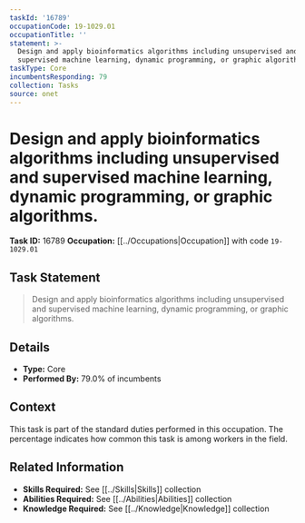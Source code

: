 ```yaml
---
taskId: '16789'
occupationCode: 19-1029.01
occupationTitle: ''
statement: >-
  Design and apply bioinformatics algorithms including unsupervised and
  supervised machine learning, dynamic programming, or graphic algorithms.
taskType: Core
incumbentsResponding: 79
collection: Tasks
source: onet
---
```

# Design and apply bioinformatics algorithms including unsupervised and supervised machine learning, dynamic programming, or graphic algorithms.

**Task ID:** 16789
**Occupation:** [[../Occupations|Occupation]] with code `19-1029.01`

## Task Statement

> Design and apply bioinformatics algorithms including unsupervised and supervised machine learning, dynamic programming, or graphic algorithms.

## Details

- **Type:** Core
- **Performed By:** 79.0% of incumbents

## Context

This task is part of the standard duties performed in this occupation. The percentage indicates how common this task is among workers in the field.

## Related Information

- **Skills Required:** See [[../Skills|Skills]] collection
- **Abilities Required:** See [[../Abilities|Abilities]] collection
- **Knowledge Required:** See [[../Knowledge|Knowledge]] collection
